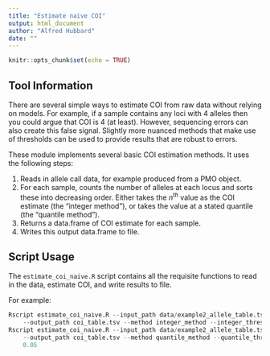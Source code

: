 ```yaml
---
title: "Estimate naive COI"
output: html_document
author: "Alfred Hubbard"
date: ""
---
```


```r
knitr::opts_chunk$set(echo = TRUE)
```


## Tool Information

There are several simple ways to estimate COI from raw data without relying on
models. For example, if a sample contains any loci with 4 alleles then you could
argue that COI is 4 (at least). However, sequencing errors can also create this
false signal. Slightly more nuanced methods that make use of thresholds can be
used to provide results that are robust to errors.

These module implements several basic COI estimation methods. It uses the
following steps:

1. Reads in allele call data, for example produced from a PMO object.
2. For each sample, counts the number of alleles at each locus and sorts these
into decreasing order. Either takes the $n^{th}$ value as the COI estimate (the
"integer method"), or takes the value at a stated quantile (the "quantile
method").
3. Returns a data.frame of COI estimate for each sample.
4. Writes this output data.frame to file.


## Script Usage

The `estimate_coi_naive.R` script contains all the requisite functions to read
in the data, estimate COI, and write results to file.

For example:

```r
Rscript estimate_coi_naive.R --input_path data/example2_allele_table.tsv \
    --output_path coi_table.tsv --method integer_method --integer_threshold 5
Rscript estimate_coi_naive.R --input_path data/example2_allele_table.tsv \
    --output_path coi_table.tsv --method quantile_method --quantile_threshold \
    0.05
```